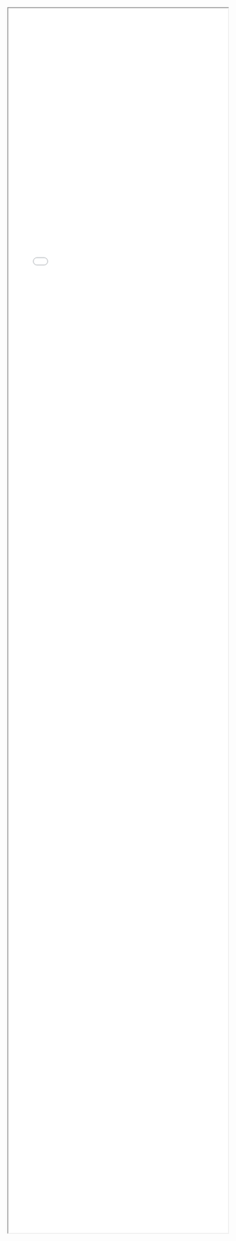 <iframe style="width:100%; height: 70vh;" src="html/map_london_2018_workplace_group.html" title="Map"></iframe>
